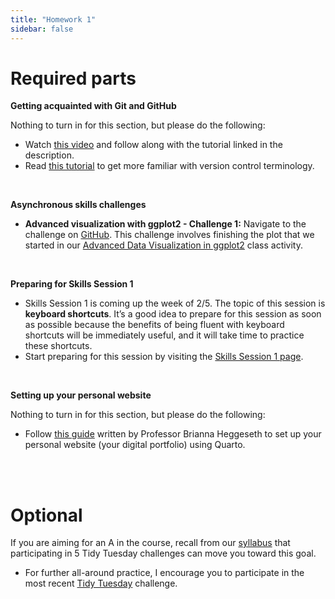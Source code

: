 ```yaml
---
title: "Homework 1"
sidebar: false
---
```


# Required parts

**Getting acquainted with Git and GitHub**

Nothing to turn in for this section, but please do the following:

- Watch [this video](https://youtu.be/QLFc9gw_Hfs?si=Ww--upiZ7hM2e1id) and follow along with the tutorial linked in the description.
- Read [this tutorial](https://github.com/education/github-starter-course) to get more familiar with version control terminology.

<br>

**Asynchronous skills challenges**

- **Advanced visualization with ggplot2 - Challenge 1:** Navigate to the challenge on [GitHub](https://classroom.github.com/a/u96MWDm2). This challenge involves finishing the plot that we started in our [Advanced Data Visualization in ggplot2](02-adv-ggplot.qmd#homework) class activity.

<br>

**Preparing for Skills Session 1**

- Skills Session 1 is coming up the week of 2/5. The topic of this session is **keyboard shortcuts**. It's a good idea to prepare for this session as soon as possible because the benefits of being fluent with keyboard shortcuts will be immediately useful, and it will take time to practice these shortcuts.
- Start preparing for this session by visiting the [Skills Session 1 page](skills_session1.qmd).

<br>

**Setting up your personal website**

Nothing to turn in for this section, but please do the following:

- Follow [this guide](https://docs.google.com/document/d/1nNxCn8dGELeACHyRYQ0-IwT5QXd0XN0uEaBfhYR2ktM/edit#heading=h.64lpc8txu1x2) written by Professor Brianna Heggeseth to set up your personal website (your digital portfolio) using Quarto.


<br><br>


# Optional

If you are aiming for an A in the course, recall from our [syllabus](syllabus.qmd#requirements-for-an-a) that participating in 5 Tidy Tuesday challenges can move you toward this goal.

- For further all-around practice, I encourage you to participate in the most recent [Tidy Tuesday](https://github.com/rfordatascience/tidytuesday/blob/master/data/2024/2024-01-23/readme.md) challenge.
